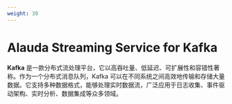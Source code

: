 ```yaml
---
weight: 30
---
```


# Alauda Streaming Service for Kafka

**Kafka** 是一款分布式流处理平台，它以高吞吐量、低延迟、可扩展性和容错性著称。作为一个分布式消息队列，Kafka 可以在不同系统之间高效地传输和存储大量数据。它支持多种数据格式，能够处理实时数据流，广泛应用于日志收集、事件驱动架构、实时分析、数据集成等众多领域。

<ExternalSite name="kafka" />
